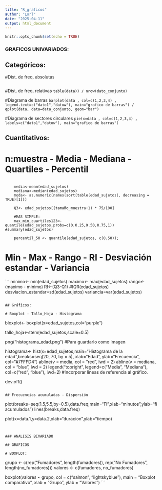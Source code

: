 ```yaml
---
title: "R_graficos"
author: "Lorl"
date: "2025-04-11"
output: html_document
---
```

```r
knitr::opts_chunk$set(echo = TRUE)
```

### GRAFICOS UNIVARIADOS:

## Categóricos:

#Dist. de freq. absolutas
``` cbind(table(data))
```

#Dist. de freq. relativas
``` table(data)) / nrow(dato_conjunto)
```

#Diagrama de barras
``` barplot(data , col=c(1,2,3,4) , legend.text=c("dato1","datow"), main="grafico de barras") / qplot(data, data=data_conjunto, geom="bar")
```

#Diagrama de sectores circulares
``` pie(x=data , col=c(1,2,3,4) , labels=c("dato1","datow"), main="grafico de barras")
```

## Cuantitativos:

# n:muestra - Media - Mediana - Quartiles - Percentil
``` tamaño_muestra=length(edad_sujetos)

    media<-mean(edad_sujetos)
    mediana<-median(edad_sujetos)
    moda<- as.numeric(names(sort(table(edad_sujetos), decreasing = TRUE)[1]))
    
    Q3<- edad_sujetos[(tamaño_muestra+1) * 75/100]

    #MAS SIMPLE: 
    max_min_cuartiles123<-quantile(edad_sujetos,probs=c(0,0.25,0.50,0.75,1)) #summary(edad_sujetos)
    
    percentil_50 <- quantile(edad_sujetos, c(0.50));

```

# Min - Max - Rango - RI - Desviación estandar - Variancia
``` minimo<- min(edad_sujetos)
    maximo<- max(edad_sujetos)
    rango<-(maximo - minimo)
    RI<-(Q3-Q1) #IQR(edad_sujetos)
    desviacion_estandar=sd(edad_sujetos)
    variancia=var(edad_sujetos)

```

## Gráficos:

# Boxplot - Tallo_Hoja - Histograma
```
  bloxplot<- boxplot(x=edad_sujetos,col="purple")

  tallo_hoja<-stem(edad_sujetos,scale=0.5)
  
  png("histograma_edad.png") #Para guardarlo como imagen
  
  histograma<- hist(x=edad_sujetos,main="Histograma de la edad",breaks=seq(20, 70, by = 5), xlab="Edad", ylab="Frecuencia", col="#7FFFD4")
  abline(v = media, col = "red", lwd = 2)
  abline(v = mediana, col = "blue", lwd = 2)
  legend("topright", legend=c("Media", "Mediana"), col=c("red", "blue"), lwd=2) #Incorporar líneas de referencia al gráfico.

  dev.off()


```

## Frecuencias acumuladas - Dispersión
```

  plot(breaks=seq(1.5,5.5,by=0.5),data.freq,main="Fi",xlab="minutos",ylab="fi acumulados")
  lines(breaks,data.freq)
  
  plot(x=data.1,y=data.2,xlab="duracion",ylab="tiempo)

```


### ANALISIS BIVARIADO

## GRAFICOS

# BOXPLOT:

``` 
grupo <- c(rep("Fumadores", length(fumadores)), rep("No Fumadores", length(no_fumadores)))
valores <- c(fumadores, no_fumadores)

boxplot(valores ~ grupo,
        col = c("salmon", "lightskyblue"),
        main = "Boxplot comparativo",
        xlab = "Grupo",
        ylab = "Valores")
``` 

